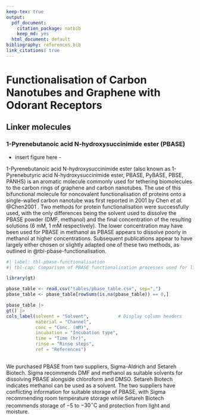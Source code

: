 ```yaml
---
keep-tex: true
output:
  pdf_document:
    citation_package: natbib
    keep_md: yes
  html_document: default
bibliography: references.bib
link_citations: true
---
```


#   Functionalisation of Carbon Nanotubes and Graphene with Odorant Receptors

## Linker molecules

### 1-Pyrenebutanoic acid N-hydroxysuccinimide ester (PBASE)

- insert figure here - 

1-Pyrenebutanoic acid N-hydroxysuccinimide ester (also known as 1-Pyrenebutyric acid N-hydroxysuccinimide ester, PBASE, PyBASE, PBSE, PANHS) is an aromatic molecule commonly used for tethering biomolecules to the carbon rings of graphene and carbon nanotubes. The use of this bifunctional molecule for noncovalent functionalisation of proteins onto a single-walled carbon nanotube was first reported in 2001 by Chen *et al.* @Chen2001 . Two methods for protein functionalisation were successfully used, with the only differences being the solvent used to dissolve the PBASE powder (DMF, methanol) and the final concentration of the resulting solutions (6 mM, 1 mM respectively). The lower concentration may have been used for PBASE in methanol as PBASE appears to dissolve poorly in methanol at higher concentrations. Subsequent publications appear to have largely either chosen or slightly adapted one of these two methods, as outlined in @tbl-pbase-functionalisation.

\newpage
\KOMAoptions{paper=landscape,pagesize}

```r
#| label: tbl-pbase-functionalisation
#| tbl-cap: Comparison of PBASE functionalisation processes used for liquid-gated CNTFET and graphene FET sensors

library(gt)

pbase_table <- read.csv("tables/pbase_table.csv", sep=",")
pbase_table <- pbase_table[rowSums(is.na(pbase_table)) == 0,]

pbase_table |>
gt() |> 
cols_label(solvent = "Solvent",           # Display column headers
           material = "Channel",
           conc = "Conc. (mM)",
           incubation = "Incubation type",
           time = "Time (hr)",
           rinse = "Rinse steps",
           ref = "References")
    
```

\newpage
\KOMAoptions{paper=portrait,pagesize}

We purchased PBASE from two suppliers, Sigma-Aldrich and Setareh Biotech. Sigma recommends DMF and methanol as suitable solvents for dissolving PBASE alongside chloroform and DMSO. Setareh Biotech indicates methanol can be used as a solvent. The two suppliers have conflicting information for suitable storage of PBASE, with Sigma recommending room temperature storage while Setareh Biotech recommends storage of  $-5$ to $-30 ^\circ \text{C}$ and protection from light and moisture.